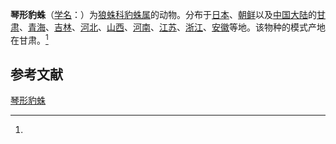 {{Speciesbox
| name = 琴形豹蛛
| status = 
| status_system = 
| image = 
| genus = Pardosa
| species = lyrifera
| authority = (Schenkel, 1937)<ref name='id13874'>{{cite web| url =http://www.bioinfo.cn/db05/BjdwSpecies.php?action=view&id=13874| title =琴形豹蛛| work =《中国动物物种编目数据库》| publisher =中国科学院微生物研究所| author =中国科学院动物研究所| accessdate =2009-04-28| deadurl =yes| archiveurl =https://web.archive.org/web/20160305044927/http://www.bioinfo.cn/db05/BjdwSpecies.php?action=view&id=13874| archivedate =2016-03-05}}</ref>
}}

'''琴形豹蛛'''（[[学名|学名]]：{{lang|la|''Pardosa lyrifera''}}）为[[狼蛛科|狼蛛科]][[豹蛛属|豹蛛属]]的动物。分布于[[日本|日本]]、[[朝鲜|朝鲜]]以及[[中国大陆|中国大陆]]的[[甘肃|甘肃]]、[[青海|青海]]、[[吉林|吉林]]、[[河北|河北]]、[[山西|山西]]、[[河南|河南]]、[[江苏|江苏]]、[[浙江|浙江]]、[[安徽|安徽]]等地。该物种的模式产地在甘肃。<ref name='id13874'/>

== 参考文献 ==
{{reflist}}

{{Wikispecies|Pardosa lyrifera}}
{{Taxonbar|from=Q2522399}}

[[Category:豹蛛属|琴形豹蛛]]


{{蜘蛛小作品}}